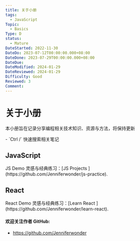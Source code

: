```yaml
---
title: 关于小册
tags:
  - JavaScript
Topic:
  - Basics
Type: D
status:
  - Mature
DateStarted: 2022-11-30
DateDo: 2023-07-12T00:00:00.000+08:00
DateDone: 2023-07-29T00:00:00.000+08:00
DateDue:
DateModified: 2024-01-29
DateReviewed: 2024-01-29
Difficulty: Good
Reviewed: 3
Comment:
---
```



# 关于小册

本小册旨在记录分享编程相关技术知识、资源与方法，将保持更新

<Aside type="tip" title="使用技巧">
	- `Ctrl /` 快速搜索相关笔记
</Aside>

## JavaScript

<CardGrid>
	<LinkCard
		title="复习 JS 基础知识"
		description="学习、复习 JS 卡片笔记，强化基础，温故知新"
		href="/js-note/js/basics/data-types"
	/>
	<Card title="手写 JS Demos" icon="pencil">
		JS Demo 灵感与经典练习：[JS Projects
		](https://github.com/Jenniferwonder/js-practice).
	</Card>
</CardGrid>

## React

<CardGrid>
	<LinkCard
		title="复习 React 基础知识"
		description="学习、复习 React 卡片笔记，强化基础，温故知新"
		href="/js-note/react/react-basics/readme"
	/>
	<Card title="手写 React Demos" icon="open-book">
		React Demo 灵感与经典练习：[Learn React
		](https://github.com/Jenniferwonder/learn-react).
	</Card>
</CardGrid>

#### 欢迎关注作者 GitHub:

- https://github.com/Jenniferwonder

